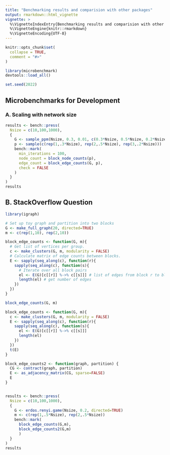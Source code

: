```yaml
---
title: "Benchmarking results and comparision with other packages"
output: rmarkdown::html_vignette
vignette: >
  %\VignetteIndexEntry{Benchmarking results and comparision with other packages}
  %\VignetteEngine{knitr::rmarkdown}
  %\VignetteEncoding{UTF-8}
---
```


```r
knitr::opts_chunk$set(
  collapse = TRUE,
  comment = "#>"
)
```

```r
library(microbenchmark)
devtools::load_all()

set.seed(2022)
```

## Microbenchmarks for Development

### A. Scaling with network size

```r
results <- bench::press(
  Nsize = c(10,100,1000),
  {
    G <- sample_ppm(Nsize, 0.3, 0.01, c(0.3*Nsize, 0.5*Nsize, 0.2*Nsize))
    p <- sample(c(rep(1,.3*Nsize), rep(2,.5*Nsize), rep(3,.2*Nsize)))
    bench::mark(
      min_iterations = 100,
      node_count = block_node_counts(p),
      edge_count = block_edge_counts(G, p),
      check = FALSE
    )
  }
)
results
```


## B. StackOverflow Question

```r
library(igraph)

# Set up toy graph and partition into two blocks
G <- make_full_graph(20, directed=TRUE)
m <- c(rep(1,10), rep(2,10))

block_edge_counts <- function(G, m){
  # Get list of vertices per group.
  c <- make_clusters(G, m, modularity = FALSE)
  # Calculate matrix of edge counts between blocks.
  E <- sapply(seq_along(c), function(r){
    sapply(seq_along(c), function(s){
      # Iterate over all block pairs
      el <- E(G)[c[[r]] %->% c[[s]]] # list of edges from block r to block s
      length(el) # get number of edges
    })
  })
}

block_edge_counts(G, m)
```
```r
block_edge_counts <- function(G, m){
  c <- make_clusters(G, m, modularity = FALSE)
  E <- sapply(seq_along(c), function(r){
    sapply(seq_along(c), function(s){
      el <- E(G)[c[[r]] %->% c[[s]]]
      length(el)
    })
  })
  t(E)
}

block_edge_counts2 <- function(graph, partition) {
  CG <- contract(graph, partition)
  E <- as_adjacency_matrix(CG, sparse=FALSE)
  E
}


results <- bench::press(
  Nsize = c(10,100,1000),
  {
    G <- erdos.renyi.game(Nsize, 0.2, directed=TRUE)
    m <- c(rep(1,.5*Nsize), rep(2,.5*Nsize))
    bench::mark(
      block_edge_counts(G,m),
      block_edge_counts2(G,m)
      )
  }
)
results
```
